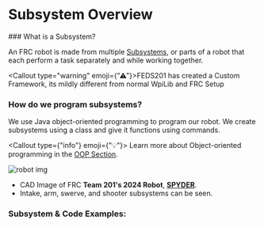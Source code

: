 
<Head>
    <title>Subsystem Overview - FEDS201</title>
    <meta property="og:title" content="Subsystem Overview - FEDS201" key="title" />
</Head>





# Subsystem Overview

<div></div>
### What is a Subsystem?

An FRC robot is made from multiple <u>Subsystems</u>, or parts of a robot that each perform a task separately and while working together.
<div></div>

<Callout type="warning" emoji={"⚠"}>FEDS201 has created a Custom Framework, its mildly different from normal WpiLib and FRC Setup </Callout>

### How do we program subsystems?

We use Java object-oriented programming to program our robot. We create subsystems using a class and give it functions using commands.

<Callout type={"info"} emoji={"💡"}> Learn more about Object-oriented programming in the [OOP Section](https://programers-handbook.vercel.app/Intro_To_Java/OOPS-concept).</Callout>





![robot img](https:///i.imgur.com/aVyfHJK.png)

* CAD Image of FRC **Team 201's 2024 Robot**, **<u>SPYDER</u>**.
* Intake, arm, swerve, and shooter subsystems can be seen.

### Subsystem & Code Examples:

<Cards>
<Card title="Arm" target="_self" emoji={"🦾"} href="../Subsystems/Arm" />
<Card title="Shooter" target="_self" emoji={"🔫"} href="../Subsystems/Shooter" />
<Card title="Intake" target="_self" emoji={"➡"} href="../Subsystems/Intake" />
<Card title="Drive Base" target="_self" emoji={"🛞"} href="../Subsystems/DriveBase" />

</Cards>

